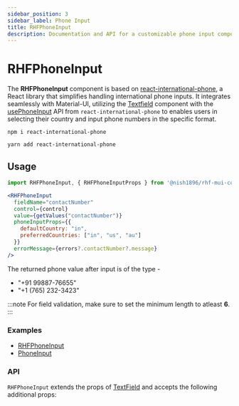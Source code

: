 ```yaml
---
sidebar_position: 3
sidebar_label: Phone Input
title: RHFPhoneInput
description: Documentation and API for a customizable phone input components with international number support.
---
```



# RHFPhoneInput

<AvailabilityBanner componentName="RHFPhoneInput" version="2.0" />

The **RHFPhoneInput** component is based on [react-international-phone](https://www.npmjs.com/package/react-international-phone),
a React library that simplifies handling international phone inputs.
It integrates seamlessly with Material-UI, utilizing the [Textfield](https://mui.com/material-ui/react-text-field/)
component with the [usePhoneInput](https://react-international-phone.vercel.app/docs/Advanced%20Usage/usePhoneInput)
API from `react-international-phone` to enables users in selecting
their country and input phone numbers in the specific format.

```
npm i react-international-phone
```

```
yarn add react-international-phone
```

## Usage

```js
import RHFPhoneInput, { RHFPhoneInputProps } from '@nish1896/rhf-mui-components/misc/phone-input';
```

```jsx
<RHFPhoneInput
  fieldName="contactNumber"
  control={control}
  value={getValues("contactNumber")}
  phoneInputProps={{
    defaultCountry: "in",
    preferredCountries: ["in", "us", "au"]
  }}
  errorMessage={errors?.contactNumber?.message}
/>
```

The returned phone value after input is of the type -
- "+91 99887-76655"
- "+1 (765) 232-3423"

:::note
For field validation, make sure to set the minimum length to atleast **6**.
:::

### Examples
- [RHFPhoneInput](https://rhf-mui-components-examples.netlify.app/miscellaneous-components)
- [PhoneInput](https://react-international-phone-storybook.vercel.app/?path=/story/phoneinput--default)

### API
`RHFPhoneInput` extends the props of [TextField](https://mui.com/material-ui/api/text-field/)
and accepts the following additional props:

<RHFPhoneInputPropsTable />